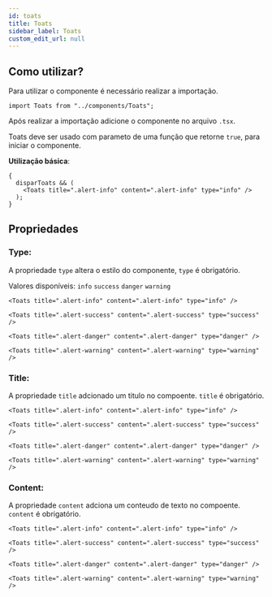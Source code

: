 ```yaml
---
id: toats
title: Toats
sidebar_label: Toats
custom_edit_url: null
---
```



## Como utilizar?

Para utilizar o componente é necessário realizar a importação.

```tsx
import Toats from "../components/Toats";
```

Após realizar a importação adicione o componente no arquivo `.tsx`.

Toats deve ser usado com parameto de uma função que retorne `true`, para iniciar o componente.

**Utilização básica**:

```tsx
{
  disparToats && (
    <Toats title=".alert-info" content=".alert-info" type="info" />
  );
}
```

## Propriedades

### Type:

A propriedade `type` altera o estilo do componente, `type` é obrigatório.

Valores disponíveis: `info` `success` `danger` `warning`

```tsx
<Toats title=".alert-info" content=".alert-info" type="info" />
```

```tsx
<Toats title=".alert-success" content=".alert-success" type="success" />
```

```tsx
<Toats title=".alert-danger" content=".alert-danger" type="danger" />
```

```tsx
<Toats title=".alert-warning" content=".alert-warning" type="warning" />
```

### Title:

A propriedade `title` adcionado um titulo no compoente. `title` é obrigatório.

```tsx
<Toats title=".alert-info" content=".alert-info" type="info" />
```

```tsx
<Toats title=".alert-success" content=".alert-success" type="success" />
```

```tsx
<Toats title=".alert-danger" content=".alert-danger" type="danger" />
```

```tsx
<Toats title=".alert-warning" content=".alert-warning" type="warning" />
```

### Content:

A propriedade `content` adciona um conteudo de texto no compoente. `content` é obrigatório.

```tsx
<Toats title=".alert-info" content=".alert-info" type="info" />
```

```tsx
<Toats title=".alert-success" content=".alert-success" type="success" />
```

```tsx
<Toats title=".alert-danger" content=".alert-danger" type="danger" />
```

```tsx
<Toats title=".alert-warning" content=".alert-warning" type="warning" />
```
